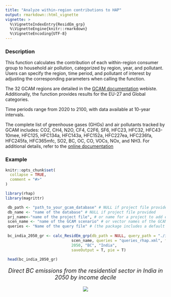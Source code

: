 ```yaml
---
title: "Analyze within-region contributions to HAP"
output: rmarkdown::html_vignette
vignette: >
  %\VignetteIndexEntry{ResidEm_grp}
  %\VignetteEngine{knitr::rmarkdown}
  %\VignetteEncoding{UTF-8}
---
```

### Description
This function calculates the contribution of each within-region consumer group to household air pollution, categorized by region, year, and pollutant. Users can specify the region, time period, and pollutant of interest by adjusting the corresponding parameters when calling the function.

The 32 GCAM regions are detailed in the [GCAM documentation](https://github.com/JGCRI/gcam-doc/blob/gh-pages/overview.md) webiste. Additionally, the function provides results for the EU-27 and Global categories.

Time periods range from 2020 to 2100, with data available at 10-year intervals.

The complete list of greenhouse gases (GHGs) and air pollutants tracked by GCAM includes: CO2, CH4, N2O, CF4, C2F6, SF6, HFC23, HFC32, HFC43-10mee, HFC125, HFC134a, HFC143a, HFC152a, HFC227ea, HFC236fa, HFC245fa, HFC365mfc, SO2, BC, OC, CO, VOCs, NOx, and NH3. For additional details, refer to the [online documentation](https://github.com/JGCRI/gcam-doc/blob/gh-pages/emissions.md)


### Example

```r
knitr::opts_chunk$set(
  collapse = TRUE,
  comment = "#>"
)
```

```r
library(rhap)
library(magrittr)

 db_path <- "path_to_your_gcam_database" # NULL if project file provided
 db_name <- "name of the database" # NULL if project file provided
 prj_name<-"name of the project file", # or name for a project to add extracted results to (any name should work, avoid spaces just in case)
 scen_name <- "name of the GCAM scenario" # or vector names of the GCAM scenarios to be processed
 queries <- "Name of the query file" # (the package includes a default query file that includes all the queries required in every function in the package, "queries_rhap.xml")
 
 bc_india_2050_gr <- calc_ResidEm_grp(db_path = NULL, query_path = "./inst/extdata", db_name = NULL, prj_name = "test_gcam7p1.dat",
                             scen_name, queries = "queries_rhap.xml", final_db_year = 2100,
                             2050, "BC", "India",
                             saveOutput = T, pie = T) 

 head(bc_india_2050_gr)

```

<!-------------------------->
<!-------------------------->
<p align="center" style="font-size:18px;"> *Direct BC emissions from the residential sector in India in 2050 by income decile* </p>
<p align="center"> <img src="https://raw.githubusercontent.com/bc3LC/rhap/main/vignettes/vignetteFigs/ResidEm_grp_India_2050_BC.png"></p>

<!-------------------------->
<!-------------------------->
